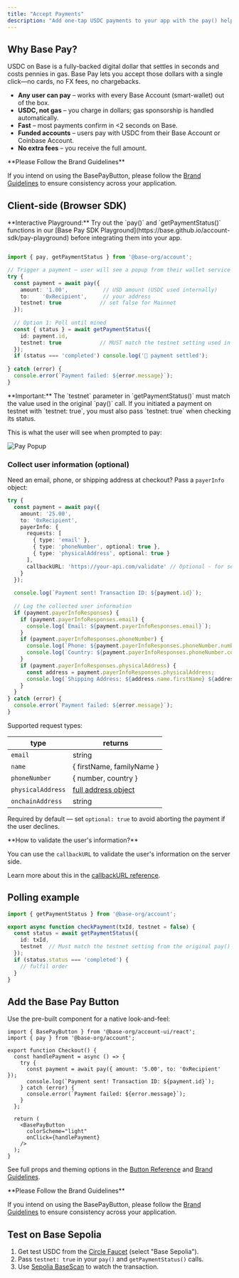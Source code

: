 ```yaml
---
title: "Accept Payments"
description: "Add one-tap USDC payments to your app with the pay() helper and Base Pay Button."
---
```


## Why Base Pay?

USDC on Base is a fully-backed digital dollar that settles in seconds and costs pennies in gas.  Base Pay lets you accept those dollars with a single click—no cards, no FX fees, no chargebacks.

* **Any user can pay** – works with every Base Account (smart-wallet) out of the box.
* **USDC, not gas** – you charge in dollars; gas sponsorship is handled automatically.
* **Fast** – most payments confirm in &lt;2&nbsp;seconds on Base.
* **Funded accounts** – users pay with USDC from their Base Account or Coinbase Account.
* **No extra fees** – you receive the full amount.

<Warning>
**Please Follow the Brand Guidelines** 

If you intend on using the BasePayButton, please follow the [Brand Guidelines](/base-account/reference/ui-elements/brand-guidelines) to ensure consistency across your application.

</Warning>

## Client-side (Browser SDK)

<Note>
**Interactive Playground:** Try out the `pay()` and `getPaymentStatus()` functions in our [Base Pay SDK Playground](https://base.github.io/account-sdk/pay-playground) before integrating them into your app.
</Note>

```ts Browser (SDK)

import { pay, getPaymentStatus } from '@base-org/account';

// Trigger a payment – user will see a popup from their wallet service
try {
  const payment = await pay({
    amount: '1.00',           // USD amount (USDC used internally)
    to:    '0xRecipient',     // your address
    testnet: true            // set false for Mainnet
  });
  
  // Option 1: Poll until mined
  const { status } = await getPaymentStatus({ 
    id: payment.id,
    testnet: true            // MUST match the testnet setting used in pay()
  });
  if (status === 'completed') console.log('🎉 payment settled');
  
} catch (error) {
  console.error(`Payment failed: ${error.message}`);
}
```

<Note>
**Important:** The `testnet` parameter in `getPaymentStatus()` must match the value used in the original `pay()` call. If you initiated a payment on testnet with `testnet: true`, you must also pass `testnet: true` when checking its status.
</Note>

This is what the user will see when prompted to pay:

<div style={{ display: 'flex', justifyContent: 'center'}}>
  <img src="/images/base-account/BasePayFinal.gif" alt="Pay Popup" style={{ width: '300px', height: 'auto' }} />
</div>

### Collect user information (optional)

Need an email, phone, or shipping address at checkout?  Pass a <code>payerInfo</code> object:

```ts
try {
  const payment = await pay({
    amount: '25.00',
    to: '0xRecipient',
    payerInfo: {
      requests: [
        { type: 'email' },
        { type: 'phoneNumber', optional: true },
        { type: 'physicalAddress', optional: true }
      ],
      callbackURL: 'https://your-api.com/validate' // Optional - for server-side validation
    }
  });
  
  console.log(`Payment sent! Transaction ID: ${payment.id}`);
  
  // Log the collected user information
  if (payment.payerInfoResponses) {
    if (payment.payerInfoResponses.email) {
      console.log(`Email: ${payment.payerInfoResponses.email}`);
    }
    if (payment.payerInfoResponses.phoneNumber) {
      console.log(`Phone: ${payment.payerInfoResponses.phoneNumber.number}`);
      console.log(`Country: ${payment.payerInfoResponses.phoneNumber.country}`);
    }
    if (payment.payerInfoResponses.physicalAddress) {
      const address = payment.payerInfoResponses.physicalAddress;
      console.log(`Shipping Address: ${address.name.firstName} ${address.name.familyName}, ${address.address1}, ${address.city}, ${address.state} ${address.postalCode}`);
    }
  }
} catch (error) {
  console.error(`Payment failed: ${error.message}`);
}
```

Supported request types:

| type | returns |
|---------|---------|
| <code>email</code> | string |
| <code>name</code> | &#123; firstName, familyName &#125; |
| <code>phoneNumber</code> | &#123; number, country &#125; |
| <code>physicalAddress</code> | [full address object](/base-account/reference/core/capabilities/datacallback#physical-address-object) |
| <code>onchainAddress</code> | string |

<Warning>Required by default — set <code>optional: true</code> to avoid aborting the payment if the user declines.</Warning>

<Tip>
**How to validate the user's information?**

You can use the `callbackURL` to validate the user's information on the server side.

Learn more about this in the [callbackURL reference](/base-account/reference/core/capabilities/datacallback).
</Tip>

## Polling example

```ts Backend (SDK)
import { getPaymentStatus } from '@base-org/account';

export async function checkPayment(txId, testnet = false) {
  const status = await getPaymentStatus({ 
    id: txId,
    testnet  // Must match the testnet setting from the original pay() call
  });
  if (status.status === 'completed') {
    // fulfil order
  }
}
```

## Add the Base Pay Button

Use the pre-built component for a native look-and-feel:

```tsx title="Checkout.tsx"
import { BasePayButton } from '@base-org/account-ui/react';
import { pay } from '@base-org/account';

export function Checkout() {
  const handlePayment = async () => {
    try {
      const payment = await pay({ amount: '5.00', to: '0xRecipient' });
      console.log(`Payment sent! Transaction ID: ${payment.id}`);
    } catch (error) {
      console.error(`Payment failed: ${error.message}`);
    }
  };

  return (
    <BasePayButton
      colorScheme="light"
      onClick={handlePayment}
    />
  );
}
```

See full props and theming options in the [Button Reference](/base-account/reference/ui-elements/base-pay-button) and [Brand Guidelines](/base-account/reference/ui-elements/brand-guidelines).

<Warning>
**Please Follow the Brand Guidelines** 

If you intend on using the BasePayButton, please follow the [Brand Guidelines](/base-account/reference/ui-elements/brand-guidelines) to ensure consistency across your application.
</Warning>

## Test on Base Sepolia

1. Get test USDC from the <a href="https://faucet.circle.com" target="_blank">Circle Faucet</a> (select "Base Sepolia").  
2. Pass <code>testnet: true</code> in your <code>pay()</code> and <code>getPaymentStatus()</code> calls.  
3. Use <a href="https://sepolia.basescan.org" target="_blank">Sepolia BaseScan</a> to watch the transaction.

 